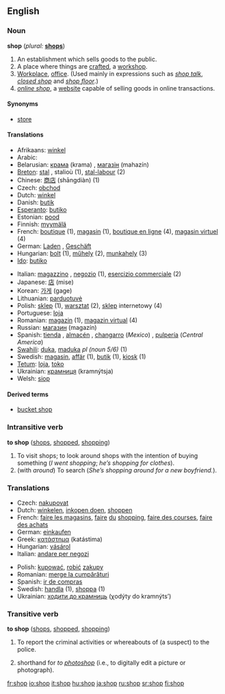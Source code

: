 ==English==

===Noun===
'''shop''' (''plural:'' '''[[shops]]''')

#An establishment which sells goods to the public.
#A place where things are [[craft]]ed, a [[workshop]].
#[[Workplace]], [[office]]. (Used mainly in expressions such as ''[[shop talk]]'', ''[[closed shop]]'' and ''[[shop floor]]''.)
#''[[online shop]]'', a [[website]] capable of selling goods in online transactions.

====Synonyms====
*[[store]]

====Translations====
{{top}}
*Afrikaans: [[winkel]]
*Arabic: {{ARchar|[[دكان]]}} {{Unicode|(duká:n)}}
*Belarusian: [[крама]]  (krama) {{f}}, [[магазін]] (mahazín)  {{m}}
*[[Breton]]: [[stal]] {{f}}, stalioù {{p}} (1), [[stal-labour]] {{f}} (2)
*Chinese: [[商店]] (shāngdiàn) (1)
*Czech: [[obchod]] {{m}}
*Dutch: [[winkel]] {{m}}
*Danish: [[butik]]
*[[Esperanto]]: [[butiko]]
*Estonian: [[pood]]
*Finnish: [[myymälä]]
*French: [[boutique]] {{f}} (1), [[magasin]] {{m}} (1), [[boutique en ligne]] {{f}} (4), [[magasin virtuel]] {{m}} (4)
*German: [[Laden]] {{m}}, [[Geschäft]] {{f}}
*Hungarian: [[bolt#Hungarian|bolt]] (1), [[műhely]] (2), [[munkahely]] (3)
*[[Ido]]: [[butiko]]
{{mid}}
*Italian: [[magazzino]] {{m}}, [[negozio]] {{m}} (1), [[esercizio commerciale]] {{m}} (2)
*Japanese: [[店]] (mise)
*Korean: [[가게]] (gage)
*Lithuanian: [[parduotuvė]] {{f}}
*Polish: [[sklep]] {{m}} (1), [[warsztat]] {{m}} (2), [[sklep]] internetowy {{m}} (4)
*Portuguese: [[loja]] {{f}}
*Romanian: [[magazin]] {{n}} (1), [[magazin virtual]] (4)
*Russian: [[магазин]] (magazín) {{m}}
*Spanish: [[tienda]] {{f}}, [[almacén]] {{m}}<!--never seen in mexico-->, [[changarro]] {{m}} (''Mexico'')<!--but never seen or heard personally-->, [[pulpería]] (''Central America'')<!--seen in Honduras but not Mexico, Guatemala, or El Salvador-->
*[[Swahili]]: [[duka]], [[maduka]] ''pl (noun 5/6)'' (1)
*Swedish: [[magasin]], [[affär]] {{c}} (1), [[butik]] {{c}} (1), [[kiosk]] {{c}} (1)
*[[Tetum]]: [[loja]], [[toko]]
*Ukrainian: [[крамниця]] (kramnýtsja) {{f}}
*Welsh: [[siop]] {{f}}
{{bottom}}

====Derived terms====
* [[bucket shop]]

===Intransitive verb===
'''to shop''' ([[shops]], [[shopped]], [[shopping]])

#To visit shops; to look around shops with the intention of buying something (''I went shopping''; ''he’s shopping for clothes'').
#(with ''around'') To search (''She’s shopping around for a new boyfriend.'').

===Translations===
{{top}}
*Czech: [[nakupovat]]
*Dutch: [[winkelen]], [[inkopen doen]], [[shoppen]]
*French: [[faire les magasins]], [[faire]] [[du]] [[shopping]], [[faire des courses]], [[faire des achats]]
*German: [[einkaufen]]
*Greek: [[κατάστημα]] (katástima)
*Hungarian: [[vásárol]]
*Italian: [[andare per negozi]]
{{mid}}
*Polish: [[kupować]], [[robić]] [[zakup]]y
*Romanian: [[merge la cumpărături]]
*Spanish: [[ir de compras]]
*Swedish: [[handla]] (1), [[shoppa]] (1)
*Ukrainian: [[ходити до крамниць]] (χodýty do kramnýts’) 
{{bottom}}

===Transitive verb===
'''to shop''' ([[shops]], [[shopped]], [[shopping]])

# To report the criminal activities or whereabouts of (a suspect) to the police.
# {{Internet}} shorthand for ''to [[photoshop]]'' (i.e., to digitally edit a picture or photograph).

[[fr:shop]]
[[io:shop]]
[[it:shop]]
[[hu:shop]]
[[ja:shop]]
[[ru:shop]]
[[sr:shop]]
[[fi:shop]]